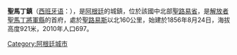 '''聖馬丁鎮'''（[[西班牙语|西班牙语]]：{{lang|es|San Martín}}），是[[阿根廷|阿根廷]]的城鎮，位於該國中北部[[圣路易斯省|聖路易省]]，是[[解放者聖馬丁將軍縣_(聖路易省)|解放者聖馬丁將軍縣]]的首府，處於[[聖路易斯_(阿根廷)|聖路易斯]]以北160公里，始建於1856年8月24日，海拔高度921米，2010年人口697。

{{coord|32|34|40|S|65|40|30|W|region:AR_type:city(705)_source:kolossus-dewiki|display=title}}

{{Argentina-geo-stub}}
[[Category:阿根廷城市|Category:阿根廷城市]]